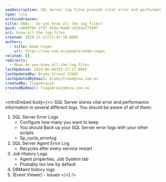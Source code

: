 ```yaml
---
seoDescription: SQL Server log files provide vital error and performance information, including error logs, agent logs, job history, and DBMaint history.
type: rule
archivedreason:
title: DBAs - Do you know all the log files?
guid: ca665fb5-1f57-410e-8a68-c61b2a773407
uri: know-all-the-log-files
created: 2019-11-21T17:47:38.000Z
authors:
  - title: Adam Cogan
    url: https://ssw.com.au/people/adam-cogan
related: []
redirects:
  - dbas-do-you-know-all-the-log-files
lastUpdated: 2024-06-08T03:27:17.000Z
lastUpdatedBy: Brady Stroud [SSW]
lastUpdatedByEmail: bradystroud@ssw.com.au
createdBy: TiagoAraujo
createdByEmail: TiagoAraujo@ssw.com.au
---
```


<introEmbed
  body={<>
SQL Server stores vital error and performance information in several different logs. You should be aware of all of them:

1. SQL Server Error Logs
   - Configure how many you want to keep
   - You should Back up your SQL Server error logs with your other scripts
   - Sp_cycle_errorlog
2. SQL Server Agent Error Log
   - Recycles after every service restart
3. Job History Logs
   - Agent properties, Job System tab
   - Probably too low by default
4. DBMaint history logs
5. (Event Viewer) - Issues
  </>}
/>

